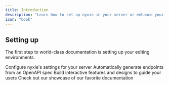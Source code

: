 ```yaml
---
title: Introduction
description: "Learn how to set up nyxie in your server or enhance your everyday use with commands & more."
icon: "book"
---
```




## Setting up

The first step to world-class documentation is setting up your editing environments.

<CardGroup cols={2}>
  <Card
    title="Security Setup"
    icon="hammer"
    href="https://nyxie.mintlify.app/security/antinuke"
  >
    Configure nyxie's settings for your server
  </Card>
  <Card
    title="Reference APIs"
    icon="code"
    href="https://mintlify.com/docs/api-playground/openapi"
  >
    Automatically generate endpoints from an OpenAPI spec
  </Card>
  <Card
    title="Add Components"
    icon="screwdriver-wrench"
    href="https://mintlify.com/docs/content/components/accordions"
  >
    Build interactive features and designs to guide your users
  </Card>
  <Card
    title="Get Inspiration"
    icon="stars"
    href="https://mintlify.com/customers"
  >
    Check out our showcase of our favorite documentation
  </Card>
</CardGroup>

